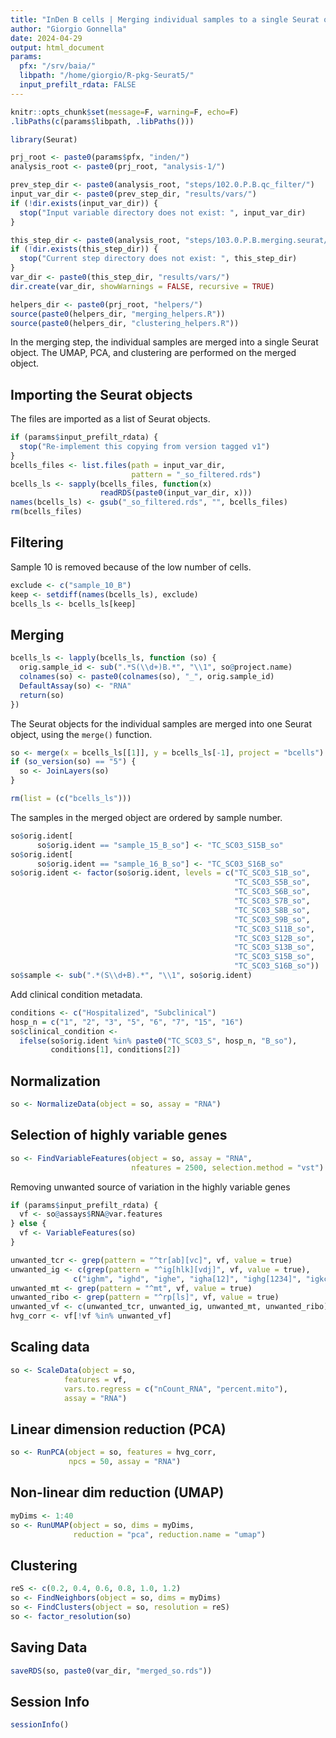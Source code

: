 ```yaml
---
title: "InDen B cells | Merging individual samples to a single Seurat object"
author: "Giorgio Gonnella"
date: 2024-04-29
output: html_document
params:
  pfx: "/srv/baia/"
  libpath: "/home/giorgio/R-pkg-Seurat5/"
  input_prefilt_rdata: FALSE
---
```


```r
knitr::opts_chunk$set(message=F, warning=F, echo=F)
.libPaths(c(params$libpath, .libPaths()))

library(Seurat)

prj_root <- paste0(params$pfx, "inden/")
analysis_root <- paste0(prj_root, "analysis-1/")

prev_step_dir <- paste0(analysis_root, "steps/102.0.P.B.qc_filter/")
input_var_dir <- paste0(prev_step_dir, "results/vars/")
if (!dir.exists(input_var_dir)) {
  stop("Input variable directory does not exist: ", input_var_dir)
}

this_step_dir <- paste0(analysis_root, "steps/103.0.P.B.merging.seurat/")
if (!dir.exists(this_step_dir)) {
  stop("Current step directory does not exist: ", this_step_dir)
}
var_dir <- paste0(this_step_dir, "results/vars/")
dir.create(var_dir, showWarnings = FALSE, recursive = TRUE)

helpers_dir <- paste0(prj_root, "helpers/")
source(paste0(helpers_dir, "merging_helpers.R"))
source(paste0(helpers_dir, "clustering_helpers.R"))
```

In the merging step, the individual samples are merged into a single
Seurat object. The UMAP, PCA, and clustering are performed on the merged
object.

## Importing the Seurat objects

The files are imported as a list of Seurat objects.

```r
if (params$input_prefilt_rdata) {
  stop("Re-implement this copying from version tagged v1")
}
bcells_files <- list.files(path = input_var_dir,
                           pattern = "_so_filtered.rds")
bcells_ls <- sapply(bcells_files, function(x)
                    readRDS(paste0(input_var_dir, x)))
names(bcells_ls) <- gsub("_so_filtered.rds", "", bcells_files)
rm(bcells_files)
```

## Filtering

Sample 10 is removed because of the low number of cells.

```r
exclude <- c("sample_10_B")
keep <- setdiff(names(bcells_ls), exclude)
bcells_ls <- bcells_ls[keep]
```

## Merging

```r
bcells_ls <- lapply(bcells_ls, function (so) {
  orig.sample_id <- sub(".*S(\\d+)B.*", "\\1", so@project.name)
  colnames(so) <- paste0(colnames(so), "_", orig.sample_id)
  DefaultAssay(so) <- "RNA"
  return(so)
})
```

The Seurat objects for the individual samples are merged
into one Seurat object, using the `merge()` function.

```r
so <- merge(x = bcells_ls[[1]], y = bcells_ls[-1], project = "bcells")
if (so_version(so) == "5") {
  so <- JoinLayers(so)
}

rm(list = (c("bcells_ls")))
```

The samples in the merged object are ordered by sample number.

```r
so$orig.ident[
      so$orig.ident == "sample_15_B_so"] <- "TC_SC03_S15B_so"
so$orig.ident[
      so$orig.ident == "sample_16_B_so"] <- "TC_SC03_S16B_so"
so$orig.ident <- factor(so$orig.ident, levels = c("TC_SC03_S1B_so",
                                                  "TC_SC03_S5B_so",
                                                  "TC_SC03_S6B_so",
                                                  "TC_SC03_S7B_so",
                                                  "TC_SC03_S8B_so",
                                                  "TC_SC03_S9B_so",
                                                  "TC_SC03_S11B_so",
                                                  "TC_SC03_S12B_so",
                                                  "TC_SC03_S13B_so",
                                                  "TC_SC03_S15B_so",
                                                  "TC_SC03_S16B_so"))
so$sample <- sub(".*(S\\d+B).*", "\\1", so$orig.ident)
```

Add clinical condition metadata.

```r
conditions <- c("Hospitalized", "Subclinical")
hosp_n = c("1", "2", "3", "5", "6", "7", "15", "16")
so$clinical_condition <-
  ifelse(so$orig.ident %in% paste0("TC_SC03_S", hosp_n, "B_so"),
         conditions[1], conditions[2])
```

## Normalization

```r
so <- NormalizeData(object = so, assay = "RNA")
```

## Selection of highly variable genes

```r
so <- FindVariableFeatures(object = so, assay = "RNA",
                           nfeatures = 2500, selection.method = "vst")
```

Removing unwanted source of variation in the highly variable genes

```r
if (params$input_prefilt_rdata) {
  vf <- so@assays$RNA@var.features
} else {
  vf <- VariableFeatures(so)
}

unwanted_tcr <- grep(pattern = "^tr[ab][vc]", vf, value = true)
unwanted_ig <- c(grep(pattern = "^ig[hlk][vdj]", vf, value = true),
              c("ighm", "ighd", "ighe", "igha[12]", "ighg[1234]", "igkc", "iglc[1234567]", "ac233755.1"))
unwanted_mt <- grep(pattern = "^mt", vf, value = true)
unwanted_ribo <- grep(pattern = "^rp[ls]", vf, value = true)
unwanted_vf <- c(unwanted_tcr, unwanted_ig, unwanted_mt, unwanted_ribo)
hvg_corr <- vf[!vf %in% unwanted_vf]
```

## Scaling data

```r
so <- ScaleData(object = so,
            features = vf,
            vars.to.regress = c("nCount_RNA", "percent.mito"),
            assay = "RNA")
```


## Linear dimension reduction (PCA)

```r
so <- RunPCA(object = so, features = hvg_corr,
             npcs = 50, assay = "RNA")
```

## Non-linear dim reduction (UMAP)

```r
myDims <- 1:40
so <- RunUMAP(object = so, dims = myDims,
              reduction = "pca", reduction.name = "umap")
```

## Clustering

```r
reS <- c(0.2, 0.4, 0.6, 0.8, 1.0, 1.2)
so <- FindNeighbors(object = so, dims = myDims)
so <- FindClusters(object = so, resolution = reS)
so <- factor_resolution(so)
```

## Saving Data

```r
saveRDS(so, paste0(var_dir, "merged_so.rds"))
```

## Session Info

```r
sessionInfo()
```
